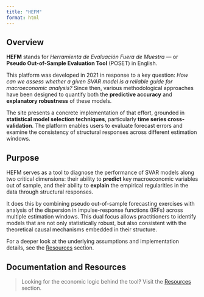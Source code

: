 ```yaml
---
title: "HEFM"
format: html
---
```


## Overview

**HEFM** stands for *Herramienta de Evaluación Fuera de Muestra* — or **Pseudo Out-of-Sample Evaluation Tool** (POSET) in English.

This platform was developed in 2021 in response to a key question: *How can we assess whether a given SVAR model is a reliable guide for macroeconomic analysis?* Since then, various methodological approaches have been designed to quantify both the **predictive accuracy** and **explanatory robustness** of these models.

The site presents a concrete implementation of that effort, grounded in **statistical model selection techniques**, particularly **time series cross-validation**. The platform enables users to evaluate forecast errors and examine the consistency of structural responses across different estimation windows.

## Purpose

HEFM serves as a tool to diagnose the performance of SVAR models along two critical dimensions: their ability to **predict** key macroeconomic variables out of sample, and their ability to **explain** the empirical regularities in the data through structural responses.

It does this by combining pseudo out-of-sample forecasting exercises with analysis of the dispersion in impulse-response functions (IRFs) across multiple estimation windows. This dual focus allows practitioners to identify models that are not only statistically robust, but also consistent with the theoretical causal mechanisms embedded in their structure.

For a deeper look at the underlying assumptions and implementation details, see the [Resources](./resources/index.qmd) section.


## Documentation and Resources

> Looking for the economic logic behind the tool? Visit the [Resources](./resources/index.qmd) section.
